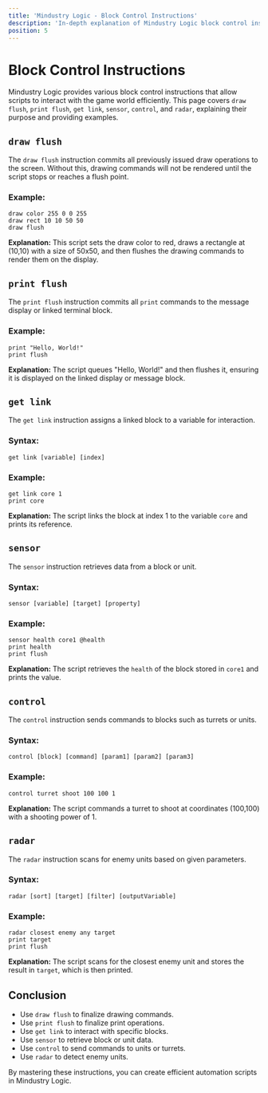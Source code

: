 ```yaml
---
title: 'Mindustry Logic - Block Control Instructions'
description: 'In-depth explanation of Mindustry Logic block control instructions: draw flush, print flush, get link, sensor, control, and radar.'
position: 5
---
```


# Block Control Instructions

Mindustry Logic provides various block control instructions that allow scripts to interact with the game world efficiently. This page covers `draw flush`, `print flush`, `get link`, `sensor`, `control`, and `radar`, explaining their purpose and providing examples.

## `draw flush`

The `draw flush` instruction commits all previously issued draw operations to the screen. Without this, drawing commands will not be rendered until the script stops or reaches a flush point.

### Example:

```plaintext
draw color 255 0 0 255
draw rect 10 10 50 50
draw flush
```

**Explanation:** This script sets the draw color to red, draws a rectangle at (10,10) with a size of 50x50, and then flushes the drawing commands to render them on the display.

## `print flush`

The `print flush` instruction commits all `print` commands to the message display or linked terminal block.

### Example:

```plaintext
print "Hello, World!"
print flush
```

**Explanation:** The script queues "Hello, World!" and then flushes it, ensuring it is displayed on the linked display or message block.

## `get link`

The `get link` instruction assigns a linked block to a variable for interaction.

### Syntax:

```plaintext
get link [variable] [index]
```

### Example:

```plaintext
get link core 1
print core
```

**Explanation:** The script links the block at index 1 to the variable `core` and prints its reference.

## `sensor`

The `sensor` instruction retrieves data from a block or unit.

### Syntax:

```plaintext
sensor [variable] [target] [property]
```

### Example:

```plaintext
sensor health core1 @health
print health
print flush
```

**Explanation:** The script retrieves the `health` of the block stored in `core1` and prints the value.

## `control`

The `control` instruction sends commands to blocks such as turrets or units.

### Syntax:

```plaintext
control [block] [command] [param1] [param2] [param3]
```

### Example:

```plaintext
control turret shoot 100 100 1
```

**Explanation:** The script commands a turret to shoot at coordinates (100,100) with a shooting power of 1.

## `radar`

The `radar` instruction scans for enemy units based on given parameters.

### Syntax:

```plaintext
radar [sort] [target] [filter] [outputVariable]
```

### Example:

```plaintext
radar closest enemy any target
print target
print flush
```

**Explanation:** The script scans for the closest enemy unit and stores the result in `target`, which is then printed.

## Conclusion

- Use `draw flush` to finalize drawing commands.
- Use `print flush` to finalize print operations.
- Use `get link` to interact with specific blocks.
- Use `sensor` to retrieve block or unit data.
- Use `control` to send commands to units or turrets.
- Use `radar` to detect enemy units.

By mastering these instructions, you can create efficient automation scripts in Mindustry Logic.
